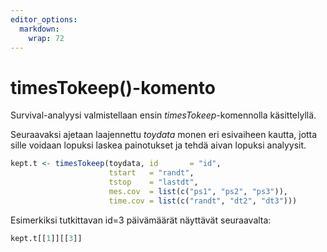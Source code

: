 ```yaml
---
editor_options: 
  markdown: 
    wrap: 72
---
```


   

# timesTokeep()-komento

Survival-analyysi valmistellaan ensin *timesTokeep*-komennolla käsittelyllä.

Seuraavaksi ajetaan laajennettu *toydata* monen eri esivaiheen kautta, jotta sille voidaan lopuksi laskea painotukset ja tehdä aivan lopuksi analyysit.

```r
kept.t <- timesTokeep(toydata, id       = "id",
                      tstart   = "randt",
                      tstop    = "lastdt",
                      mes.cov  = list(c("ps1", "ps2", "ps3")),
                      time.cov = list(c("randt", "dt2", "dt3")))

```


Esimerkiksi tutkittavan id=3 päivämäärät näyttävät seuraavalta:


```r
kept.t[[1]][[3]]
```

 
